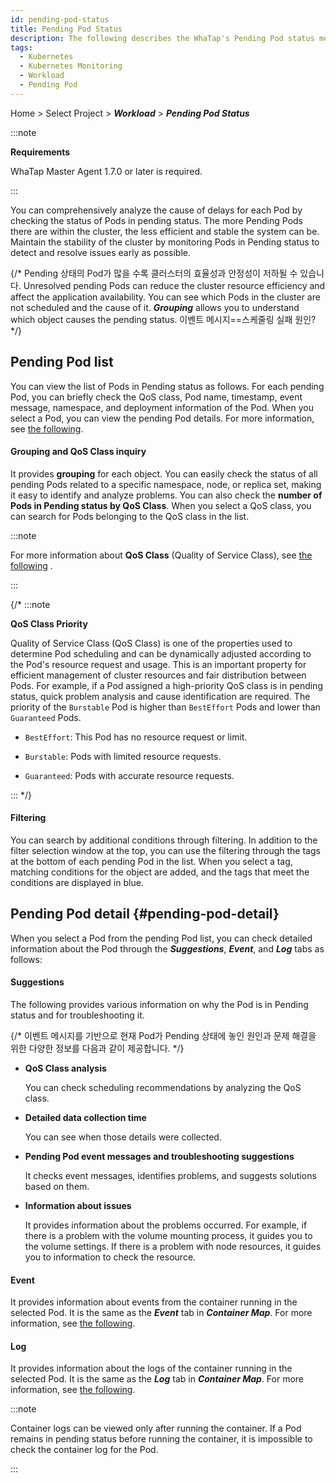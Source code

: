 ```yaml
---
id: pending-pod-status
title: Pending Pod Status
description: The following describes the WhaTap's Pending Pod status menu.
tags:
  - Kubernetes
  - Kubernetes Monitoring
  - Workload
  - Pending Pod
---
```


Home > Select Project > **_Workload_** > **_Pending Pod Status_**

:::note 

**Requirements**

WhaTap Master Agent 1.7.0 or later is required. 

:::

You can comprehensively analyze the cause of delays for each Pod by checking the status of Pods in pending status. The more Pending Pods there are within the cluster, the less efficient and stable the system can be. Maintain the stability of the cluster by monitoring Pods in Pending status to detect and resolve issues early as possible. 

{/* Pending 상태의 Pod가 많을 수록 클러스터의 효율성과 안정성이 저하될 수 있습니다. Unresolved pending Pods can reduce the cluster resource efficiency and affect the application availability. You can see which Pods in the cluster are not scheduled and the cause of it.  **_Grouping_** allows you to understand which object causes the pending status. 이벤트 메시지==스케줄링 실패 원인? */}

## Pending Pod list

You can view the list of Pods in Pending status as follows. For each pending Pod, you can briefly check the QoS class, Pod name, timestamp, event message, namespace, and deployment information of the Pod. When you select a Pod, you can view the pending Pod details. For more information, see [the following](#pending-pod-detail). 

<ImgLang img='k8s-pending-pod-status.png' desc='Pending Pod List' />

#### Grouping and QoS Class inquiry

It provides **grouping** for each object. You can easily check the status of all pending Pods related to a specific namespace, node, or replica set, making it easy to identify and analyze problems. You can also check the **number of Pods in Pending status by QoS Class**. When you select a QoS class, you can search for Pods belonging to the QoS class in the list.

<ImgLang img='k8s-pending-pod-status-gr-qos.png' desc='Pending Pod grouping and viewing QoS Class' />

:::note 

For more information about **QoS Class** (Quality of Service Class), see [the following](https://kubernetes.io/docs/tasks/configure-pod-container/quality-service-pod/) . 

:::

{/* :::note 

**QoS Class Priority**

Quality of Service Class (QoS Class) is one of the properties used to determine Pod scheduling and can be dynamically adjusted according to the Pod's resource request and usage. This is an important property for efficient management of cluster resources and fair distribution between Pods. For example, if a Pod assigned a high-priority QoS class is in pending status, quick problem analysis and cause identification are required. The priority of the <code class='pay'>Burstable</code> Pod is higher than <code class='bef'>BestEffort</code> Pods and lower than <code class='grnt'>Guaranteed</code> Pods. 

- <code class='bef'>BestEffort</code>: This Pod has no resource request or limit.

- <code class='pay'>Burstable</code>: Pods with limited resource requests.

- <code class='grnt'>Guaranteed</code>: Pods with accurate resource requests.

::: */}

#### Filtering

You can search by additional conditions through filtering. In addition to the filter selection window at the top, you can use the filtering through the tags at the bottom of each pending Pod in the list. When you select a tag, matching conditions for the object are added, and the tags that meet the conditions are displayed in blue. 

<ImgLang img='k8s-pending-pod-status-filter.png' desc='Pending Pod filter' />

## Pending Pod detail {#pending-pod-detail}

When you select a Pod from the pending Pod list, you can check detailed information about the Pod through the **_Suggestions_**, **_Event_**, and **_Log_** tabs as follows: 

<ImgLang img='k8s-pending-pod-status-detail.png' desc='Pending Pod details' />

#### Suggestions

The following provides various information on why the Pod is in Pending status and for troubleshooting it. 

{/* 이벤트 메시지를 기반으로 현재 Pod가 Pending 상태에 놓인 원인과 문제 해결을 위한 다양한 정보를 다음과 같이 제공합니다.  */}

- **QoS Class analysis**

  You can check scheduling recommendations by analyzing the QoS class. 

- **Detailed data collection time**

  You can see when those details were collected. 

- **Pending Pod event messages and troubleshooting suggestions**

  It checks event messages, identifies problems, and suggests solutions based on them. 

- **Information about issues**

  It provides information about the problems occurred. For example, if there is a problem with the volume mounting process, it guides you to the volume settings. If there is a problem with node resources, it guides you to information to check the resource. 

#### Event

It provides information about events from the container running in the selected Pod. It is the same as the **_Event_** tab in **_Container Map_**. For more information, see [the following](https://docs.whatap.io/kubernetes/container-map-event).

#### Log

It provides information about the logs of the container running in the selected Pod. It is the same as the **_Log_** tab in **_Container Map_**. For more information, see [the following](https://docs.whatap.io/kubernetes/container-map-log). 

:::note 

Container logs can be viewed only after running the container. If a Pod remains in pending status before running the container, it is impossible to check the container log for the Pod. 

:::
